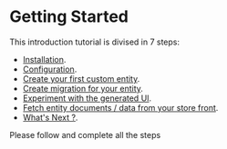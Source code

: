 # Getting Started

This introduction tutorial is divised in 7 steps:

- [Installation](/getting-started/installation).
- [Configuration](/getting-started/configuration).
- [Create your first custom entity](/getting-started/create-a-custom-entity).
- [Create migration for your entity](/getting-started/create-required-migration).
- [Experiment with the generated UI](/getting-started/experiment-with-generated-ui).
- [Fetch entity documents / data from your store front](/getting-started/fetch-documents-from-store-front).
- [What's Next ?](/getting-started/what-is-next).

Please follow and complete all the steps
